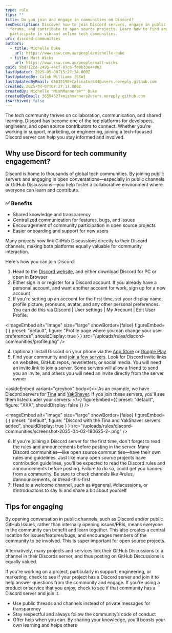 ```yaml
---
type: rule
tips: ""
title: Do you join and engage in communities on Discord?
seoDescription: Discover how to join Discord servers, engage in public tech
  forums, and contribute to open source projects. Learn how to find and
  participate in vibrant online tech communities.
uri: discord-communities
authors:
  - title: Michelle Duke
    url: https://www.ssw.com.au/people/michelle-duke
  - title: Matt Wicks
    url: https://www.ssw.com.au/people/matt-wicks
guid: 5bd712ca-2495-44cf-87c6-fe0b33e44063
lastUpdated: 2025-05-08T15:27:34.000Z
lastUpdatedBy: Caleb Williams [SSW]
lastUpdatedByEmail: 65635198+Calinator444@users.noreply.github.com
created: 2025-04-07T07:27:17.000Z
createdBy: Michelle "MishManners®™" Duke
createdByEmail: 36594527+mishmanners@users.noreply.github.com
isArchived: false
---
```

The tech community thrives on collaboration, communication, and shared learning. Discord has become one of the top platforms for developers, engineers, and open source contributors to connect. Whether you're working in support, marketing, or engineering, joining a tech-focused Discord server can help you stay informed and involved.

## Why use Discord for tech community engagement?

Discord is home to thousands of global tech communities. By joining public servers and engaging in open conversations—especially in public channels or GitHub Discussions—you help foster a collaborative environment where everyone can learn and contribute.

### ✅ Benefits

* Shared knowledge and transparency
* Centralized communication for features, bugs, and issues
* Encouragement of community participation in open source projects
* Easier onboarding and support for new users

Many projects now link GitHub Discussions directly to their Discord channels, making both platforms equally valuable for community interaction.

Here's how you can join Discord:

1. Head to the [Discord website](https://discord.com/), and either download Discord for PC or open in Browser
2. Either sign in or register for a Discord account. If you already have a personal account, and want another account for work, sign up for a new account
3. If you're setting up an account for the first time, set your display name, profile picture, pronouns, avatar, and any other personal preferences. You can do this via Discord | User settings | My Account | Edit User Profile:

  
<imageEmbed
  alt="Image"
  size="large"
  showBorder={false}
  figureEmbed={ {
    preset: "default",
    figure: "Profile page where you can change your user preferences",
    shouldDisplay: true
  } }
  src="/uploads/rules/discord-communities/profile.png"
/>

4. (optional) Install Discord on your phone via the [App Store](https://apps.apple.com/us/app/discord-talk-play-hang-out/id985746746) or [Google Play](https://play.google.com/store/apps/details?id=com.discord&hl=en_US)
5. Find your community and [join a few servers](https://dev.to/mishmanners/best-community-tech-discord-servers-to-join-4gie). Look for Discord invite links on websites, GitHub repos, newsletters, or social media. You will need an invite link to join a server. Some servers will allow a friend to send you an invite, and others you will need an invite directly from the server owner

<asideEmbed
  variant="greybox"
  body={<>
      As an example, we have Discord servers for [Tina](https://discord.com/invite/zumN63Ybpf) and [YakShaver](https://discord.gg/Jp9dyxKFjR). If you join these servers, you'll see them listed under your servers:
  </>}
  figureEmbed={{
    preset: "default",
    figure: "XXX",
    shouldDisplay: false
  }}
/>


<imageEmbed
  alt="Image"
  size="large"
  showBorder={false}
  figureEmbed={ {
    preset: "default",
    figure: "Discord with the Tina and YakShaver servers added",
    shouldDisplay: true
  } }
  src="/uploads/rules/discord-communities/screenshot-2025-04-02-190625-2-.png"
/>


6. If you're joining a Discord server for the first time, don't forget to read the rules and announcements before posting in the server. Many Discord communities—like open source communities—have their own rules and guidelines. Just like many open source projects have contribution guidelines, you'll be expected to read the Discord rules and announcements before posting. Failure to do so, could get you banned from a community. Be sure to check channels like #rules, #announcements, or #read-this-first
7. Head to a welcome channel, such as #general, #discussions, or #introductions to say hi and share a bit about yourself

## Tips for engaging

By opening conversation in public channels, such as Discord and/or public GitHub Issues, rather than internally opening issues/PBIs, means everyone in the community can benefit and learn together. This also creates a central location for issues/features/bugs, and encourages members of the community to be involved. This is super important for open source projects.

Alternatively, many projects and services link their GitHub Discussions to a channel in their Discords server, and thus posting on GitHub Discussions is equally valued.

If you're working on a project, particularly in support, engineering, or marketing, check to see if your project has a Discord server and join it to help answer questions from the community and engage. If you're using a product or service that you enjoy, check to see if that community has a Discord server and join it.

* Use public threads and channels instead of private messages for transparency
* Stay respectful and always follow the community’s code of conduct
* Offer help when you can. By sharing your knowledge, you'll boosts your own learning and helps others

